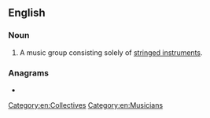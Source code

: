 ==English==

===Noun===
{{en-noun}}

# {{lb|en|music}} A music group consisting solely of [[stringed instrument]]s.

===Anagrams===
* {{anagrams|en|bandstring}}

[[Category:en:Collectives]]
[[Category:en:Musicians]]